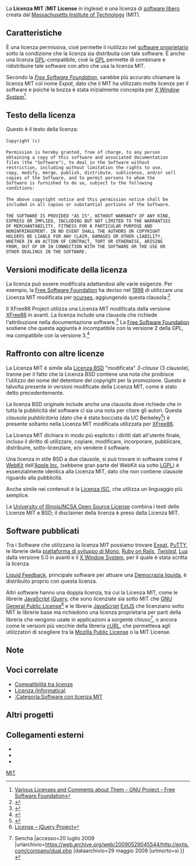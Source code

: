 {{Licenza software
| nome = MIT License/X11 license
| autore = [[Massachusetts Institute of Technology]]
| versione = 
| copyright = Massachusetts Institute of Technology
| data = 1988
| approvata OSI = Si
| approvata Debian = Si
| software libero = Si
| compatibile GPL = Si
| copyleft = No
| linking = Si
}}
La '''Licenza MIT''' ('''MIT License''' in inglese) è una licenza di [[software libero]] creata dal [[Massachusetts Institute of Technology]] (MIT).

== Caratteristiche ==
È una licenza permissiva, cioè permette il riutilizzo nel [[software proprietario]] sotto la condizione che la licenza sia distribuita con tale software. È anche una licenza [[GNU General Public License|GPL]]-compatibile, cioè la [[GNU General Public License|GPL]] permette di combinare e ridistribuire tale software con altro che usa la licenza MIT.

Secondo la ''[[Free Software Foundation]]'', sarebbe più accurato chiamare la licenza MIT col nome ''Expat'', dato che il MIT ha utilizzato molte licenze per il software e poiché la bozza è stata inizialmente concepita per ''[[X Window System]]''<ref>[https://www.gnu.org/licenses/license-list.en.html#Expat Various Licenses and Comments about Them - GNU Project - Free Software Foundation<!-- Titolo generato automaticamente -->]</ref>.

== Testo della licenza ==
Questo è il testo della licenza:

 Copyright (c) <year> <copyright holders>
 
 Permission is hereby granted, free of charge, to any person
 obtaining a copy of this software and associated documentation
 files (the "Software"), to deal in the Software without
 restriction, including without limitation the rights to use,
 copy, modify, merge, publish, distribute, sublicense, and/or sell
 copies of the Software, and to permit persons to whom the
 Software is furnished to do so, subject to the following
 conditions:
 
 The above copyright notice and this permission notice shall be
 included in all copies or substantial portions of the Software.
 
 THE SOFTWARE IS PROVIDED "AS IS", WITHOUT WARRANTY OF ANY KIND,
 EXPRESS OR IMPLIED, INCLUDING BUT NOT LIMITED TO THE WARRANTIES
 OF MERCHANTABILITY, FITNESS FOR A PARTICULAR PURPOSE AND
 NONINFRINGEMENT. IN NO EVENT SHALL THE AUTHORS OR COPYRIGHT
 HOLDERS BE LIABLE FOR ANY CLAIM, DAMAGES OR OTHER LIABILITY,
 WHETHER IN AN ACTION OF CONTRACT, TORT OR OTHERWISE, ARISING
 FROM, OUT OF OR IN CONNECTION WITH THE SOFTWARE OR THE USE OR
 OTHER DEALINGS IN THE SOFTWARE.

== Versioni modificate della licenza ==
La licenza può essere modificata adattandosi alle varie esigenze. Per esempio, la [[Free Software Foundation]] ha deciso nel [[1998]] di utilizzare una Licenza MIT modificata per [[ncurses]], aggiungendo questa clausola:<ref>{{Cita web
   |url=http://invisible-island.net/ncurses/ncurses.faq.html#is_it_gpl
   |titolo=NCURSES - Frequently Asked Questions (FAQ)
   |cognome=Dickey
   |nome=Thomas E.
}}</ref>

{{citazione|''Except as contained in this notice, the name(s) of the above copyright holders shall not be used in advertising or otherwise to promote the sale, use or other dealings in this Software without prior written authorization.''}}

Il XFree86 Project utilizza una Licenza MIT modificata dalla versione [[XFree86]] in avanti. La licenza include una clausola che richiede l'attribuzione nella documentazione software.<ref>{{Cita web|url=http://www.xfree86.org/current/LICENSE4.html#6 |titolo=XFree86 License (version 1.1) |accesso=12 luglio 2007 |editore=XFree86 Project }}</ref> La [[Free Software Foundation]] sostiene che questa aggiunta è incompatibile con la versione 2 della GPL, ma compatibile con la versione 3.<ref>{{Cita web |url=https://www.fsf.org/licensing/licenses/index_html#XFree861.1License |titolo=Licenses |accesso=12 luglio 2007 |editore=[[Free Software Foundation]] |urlmorto=sì |urlarchivio=https://web.archive.org/web/20081216005913/http://www.fsf.org/licensing/licenses/index_html#XFree861.1License |dataarchivio=16 dicembre 2008 }}</ref>

{{citazione|''The end-user documentation included with the redistribution, if any, must include the following acknowledgment: "This product includes software developed by The XFree86 Project, Inc <nowiki>(http://www.xfree86.org/)</nowiki> and its contributors", in the same place and form as other third-party acknowledgments. Alternately, this acknowledgment may appear in the software itself, in the same form and location as other such third-party acknowledgments.''}}

== Raffronto con altre licenze ==
La Licenza MIT è simile alla [[Licenza BSD]] "modificata" ''3-clause'' (3 clausole), tranne per il fatto che la Licenza BSD contiene una nota che proibisce l'utilizzo del nome del detentore del copyright per la promozione. Questo è talvolta presente in versioni modificate della Licenza MIT, come è stato detto precedentemente.

La licenza BSD originale include anche una clausola dove richiede che in tutta la pubblicità del software ci sia una nota per citare gli autori. Questa ''clausola pubblicitaria'' (dato che è stata bocciata da UC Berkeley<ref name=update>{{Cita web|url=ftp://ftp.cs.berkeley.edu/pub/4bsd/README.Impt.License.Change|titolo=To All Licensees, Distributors of Any Version of BSD|editore=University of California, Berkeley|data=22 luglio 1999|accesso=15 novembre 2006}}</ref>) è presente soltanto nella Licenza MIT modificata utilizzata per [[XFree86]].

La Licenza MIT dichiara in modo più esplicito i diritti dati all'utente finale, incluso il diritto di utilizzare, copiare, modificare, incorporare, pubblicare, distribuire, sotto-licenziare, e/o vendere il software.

Una licenza in stile BSD a due clausole, si può trovare in software come il [[WebKit]] dell'[[Apple Inc.]] (sebbene gran parte del WebKit sia sotto [[LGPL]]) è essenzialmente identica alla Licenza MIT, dato che non contiene clausole riguardo alla pubblicità.

Anche simile nei contenuti è la [[Licenza ISC]], che utilizza un linguaggio più semplice.

La [[University of Illinois/NCSA Open Source License]] combina i testi delle Licenze MIT e BSD; il disclaimer della licenza è preso dalla Licenza MIT.

== Software pubblicati ==
Tra i Software che utilizzano la licenza MIT possiamo trovare [[Expat]], [[PuTTY]], le librerie della [[Mono (progetto)|piattaforma di sviluppo di Mono]], [[Ruby on Rails]], ''[[Twisted (software)|Twisted]]'', [[Lua]] dalla versione 5.0 in avanti e il [[X Window System]], per il quale è stata scritta la licenza.

[[Liquid Feedback]], principale software per attuare una [[Democrazia liquida]], è distribuito proprio con questa licenza.

Altri software hanno una doppia licenza, tra cui la Licenza MIT, come le librerie [[JavaScript]] [[jQuery]], che sono licenziate sia sotto MIT che [[GNU General Public License]]<ref>[http://docs.jquery.com/Licensing License – jQuery Project<!-- Titolo generato automaticamente -->]</ref> e le librerie [[JavaScript]] [[ExtJS]] che licenziano sotto MIT le librerie base ma richiedono una licenza proprietaria per parti della libreria che vengono usate in applicazioni a sorgente chiuso<ref>{{Cita web |url=http://extjs.com/company/dual.php |titolo=Company Overview {{!}} Sencha<!-- Titolo generato automaticamente --> |accesso=20 luglio 2009 |urlarchivio=https://web.archive.org/web/20090529045544/http://extjs.com/company/dual.php |dataarchivio=29 maggio 2009 |urlmorto=sì }}</ref>, o ancora come le versioni più vecchie della libreria [[cURL]], che permetteva agli utilizzatori di scegliere tra la [[Mozilla Public License]] o la MIT License.

== Note ==
<references/>

== Voci correlate ==
* [[Compatibilità tra licenze]]
* [[Licenza (informatica)]]
* [[:Categoria:Software con licenza MIT]]

== Altri progetti ==
{{interprogetto}}

== Collegamenti esterni ==
* {{cita web|https://opensource.org/licenses/mit-license.php|Il testo della licenza|lingua=en}}
* {{cita web|https://www.github.com/steptr/MIT-License/|Una traduzione in italiano del testo inglese della licenza|lingua=it}}
* {{cita web|https://opensource.org/|Home page della Open Source Initiative|lingua=en}}

{{FOSS}}
{{Portale|diritto|informatica|Software libero}}

[[Categoria:Licenze non-copyleft di software libero|MIT]]